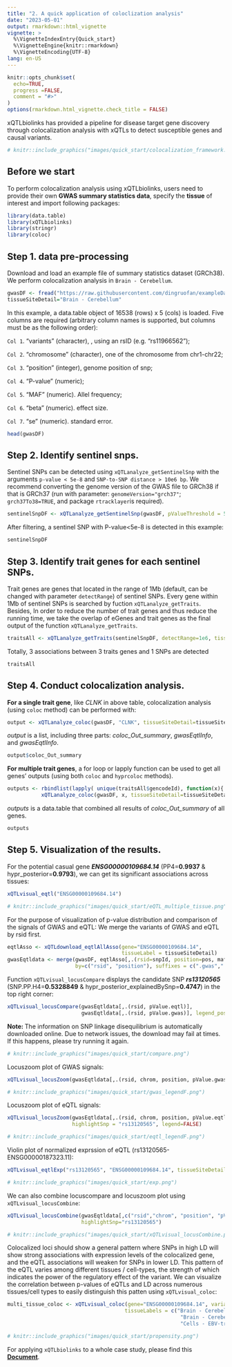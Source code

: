 ```yaml
---
title: "2. A quick application of coloclization analysis"
date: "2023-05-01"
output: rmarkdown::html_vignette
vignette: >
  %\VignetteIndexEntry{Quick_start}
  %\VignetteEngine{knitr::rmarkdown}
  %\VignetteEncoding{UTF-8}
lang: en-US
---
```


```r
knitr::opts_chunk$set(
  echo=TRUE,
  progress =FALSE,
  comment = "#>"
)
options(rmarkdown.html_vignette.check_title = FALSE)
```

xQTLbiolinks has provided a pipeline for disease target gene discovery through colocalization analysis with xQTLs to detect susceptible genes and causal variants.
```r
# knitr::include_graphics("images/quick_start/colocalization_framework.png")
```

## Before we start

To perform colocalization analysis using xQTLbiolinks, users need to provide their own **GWAS summary statistics data**, specify the **tissue** of interest and import following packages:

```r
library(data.table)
library(xQTLbiolinks)
library(stringr)
library(coloc)
```

## Step 1. data pre-processing



Download and load an example file of summary statistics dataset (GRCh38). We perform colocalization analysis in `Brain - Cerebellum`.

```r
gwasDF <- fread("https://raw.githubusercontent.com/dingruofan/exampleData/master/gwas/AD/gwasDFsub.txt")
tissueSiteDetail="Brain - Cerebellum"
```

In this example, a data.table object of 16538 (rows) x 5 (cols) is loaded. Five columns are required (arbitrary column names is supported, but columns must be as the following order):

`Col 1`. "variants" (character), , using an rsID (e.g. "rs11966562");

`Col 2`. "chromosome" (character), one of the chromosome from chr1-chr22;

`Col 3`. "position" (integer), genome position of snp;

`Col 4`. "P-value" (numeric);

`Col 5`. "MAF" (numeric). Allel frequency;

`Col 6`. "beta" (numeric). effect size.

`Col 7`. "se" (numeric). standard error.

```r
head(gwasDF)
```

## Step 2. Identify sentinel snps.

Sentinel SNPs can be detected using `xQTLanalyze_getSentinelSnp` with the arguments `p-value < 5e-8` and `SNP-to-SNP distance > 10e6 bp`. We recommend converting the genome version of the GWAS file to GRCh38 if that is GRCh37 (run with parameter: `genomeVersion="grch37"`; `grch37To38=TRUE`, and package `rtracklayer`is required).

```r
sentinelSnpDF <- xQTLanalyze_getSentinelSnp(gwasDF, pValueThreshold = 5e-08)
```

After filtering, a sentinel SNP with P-value\<5e-8 is detected in this example:

```r
sentinelSnpDF
```

## Step 3. Identify trait genes for each sentinel SNPs.

Trait genes are genes that located in the range of 1Mb (default, can be changed with parameter `detectRange`) of sentinel SNPs. Every gene within 1Mb of sentinel SNPs is searched by fuction `xQTLanalyze_getTraits`. Besides, In order to reduce the number of trait genes and thus reduce the running time, we take the overlap of eGenes and trait genes as the final output of the function `xQTLanalyze_getTraits`.

```r
traitsAll <- xQTLanalyze_getTraits(sentinelSnpDF, detectRange=1e6, tissueSiteDetail=tissueSiteDetail)
```

Totally, 3 associations between 3 traits genes and 1 SNPs are detected

```r
traitsAll
```

## Step 4. Conduct colocalization analysis.

**For a single trait gene**, like *CLNK* in above table, colocalization analysis (using `coloc` method) can be performed with:

```r
output <- xQTLanalyze_coloc(gwasDF, "CLNK", tissueSiteDetail=tissueSiteDetail) # using gene symbol
```

*output* is a list, including three parts: *coloc_Out_summary*, *gwasEqtlInfo*, and *gwasEqtlInfo*.

```r
output$coloc_Out_summary
```

**For multiple trait genes**, a for loop or lapply function can be used to get all genes' outputs (using both `coloc` and `hyprcoloc` methods).

```r
outputs <- rbindlist(lapply( unique(traitsAll$gencodeId), function(x){ # using gencode ID.
           xQTLanalyze_coloc(gwasDF, x, tissueSiteDetail=tissueSiteDetail, method = "Both")$colocOut }))
```

*outputs* is a data.table that combined all results of *coloc_Out_summary* of all genes.

```r
outputs
```

## Step 5. Visualization of the results.

For the potential casual gene ***ENSG00000109684.14*** (PP4=**0.9937** & hypr_posterior=**0.9793**), we can get its significant associations across tissues:

```r
xQTLvisual_eqtl("ENSG00000109684.14")
```

```r
# knitr::include_graphics("images/quick_start/eQTL_multiple_tissue.png")
```


For the purpose of visualization of p-value distribution and comparison of the signals of GWAS and eQTL: We merge the variants of GWAS and eQTL by rsid first.

```r
eqtlAsso <- xQTLdownload_eqtlAllAsso(gene="ENSG00000109684.14", 
                                     tissueLabel = tissueSiteDetail)
gwasEqtldata <- merge(gwasDF, eqtlAsso[,.(rsid=snpId, position=pos, maf, pValue)],
                      by=c("rsid", "position"), suffixes = c(".gwas",".eqtl"))
```


Function `xQTLvisual_locusCompare` displays the candidate SNP ***rs13120565*** (SNP.PP.H4=**0.5328849** & hypr_posterior_explainedBySnp=**0.4747**) in the top right corner:
```r
xQTLvisual_locusCompare(gwasEqtldata[,.(rsid, pValue.eqtl)], 
                        gwasEqtldata[,.(rsid, pValue.gwas)], legend_position = "bottomright")
```
**Note: **The information on SNP linkage disequilibrium is automatically downloaded online. Due to network issues, the download may fail at times. If this happens, please try running it again.

```r
# knitr::include_graphics("images/quick_start/compare.png")
```

Locuszoom plot of GWAS signals:

```r
xQTLvisual_locusZoom(gwasEqtldata[,.(rsid, chrom, position, pValue.gwas)], legend=FALSE)
```

```r
# knitr::include_graphics("images/quick_start/gwas_legendF.png")
```

Locuszoom plot of eQTL signals:

```r
xQTLvisual_locusZoom(gwasEqtldata[,.(rsid, chrom, position, pValue.eqtl)], 
                     highlightSnp = "rs13120565", legend=FALSE)
```

```r
# knitr::include_graphics("images/quick_start/eqtl_legendF.png")
```

Violin plot of normalized exprssion of eQTL (rs13120565-ENSG00000187323.11):

```r
xQTLvisual_eqtlExp("rs13120565", "ENSG00000109684.14", tissueSiteDetail = tissueSiteDetail)
```

```r
# knitr::include_graphics("images/quick_start/exp.png")
```

We can also combine locuscompare and locuszoom plot using `xQTLvisual_locusCombine`:

```r
xQTLvisual_locusCombine(gwasEqtldata[,c("rsid","chrom", "position", "pValue.gwas", "pValue.eqtl")], 
                        highlightSnp="rs13120565")
```

```r
# knitr::include_graphics("images/quick_start/xQTLvisual_locusCombine.png")
```

Colocalized loci should show a general pattern where SNPs in high LD will show strong associations with expression levels of the colocalized gene, and the eQTL associations will weaken for SNPs in lower LD. This pattern of the eQTL varies among different tissues / cell-types, the strength of which indicates the power of the regulatory effect of the variant. We can visualize the correlation between p-values of eQTLs and LD across numerous tissues/cell types to easily distinguish this patten using `xQTLvisual_coloc`:

```r
multi_tissue_coloc <- xQTLvisual_coloc(gene="ENSG00000109684.14", variantName="rs13120565", 
                                      tissueLabels = c("Brain - Cerebellar Hemisphere", 
                                                        "Brain - Cerebellum", "Thyroid", "Lung",
                                                        "Cells - EBV-transformed lymphocytes"))
```

```r
# knitr::include_graphics("images/quick_start/propensity.png")
```

For applying `xQTLbiolinks` to a whole case study, please find this [**Document**](https://dingruofan.github.io/xQTLbiolinks/articles/Colocalization_analysis_with_xQTLbiolinks.html).
